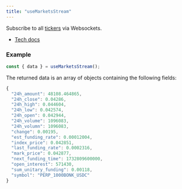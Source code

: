 ```yaml
---
title: "useMarketsStream"
---
```


Subscribe to all [tickers](/sdks/tech-doc/interfaces/orderly_network_types.WSMessage.Ticker) via Websockets.

- [Tech docs](/sdks/tech-doc/modules/orderly_network_hooks#usemarketsstream)

### Example

```ts
const { data } = useMarketsStream();
```

The returned data is an array of objects containing the following fields:

```ts
{
  "24h_amount": 48108.464865,
  "24h_close": 0.04286,
  "24h_high": 0.044604,
  "24h_low": 0.042574,
  "24h_open": 0.042944,
  "24h_volume": 1096083,
  "24h_volumn": 1096083,
  "change": 0.00195,
  "est_funding_rate": 0.00012004,
  "index_price": 0.042851,
  "last_funding_rate": 0.0002316,
  "mark_price": 0.042877,
  "next_funding_time": 1732809600000,
  "open_interest": 571430,
  "sum_unitary_funding": 0.00118,
  "symbol": "PERP_1000BONK_USDC"
}
```
